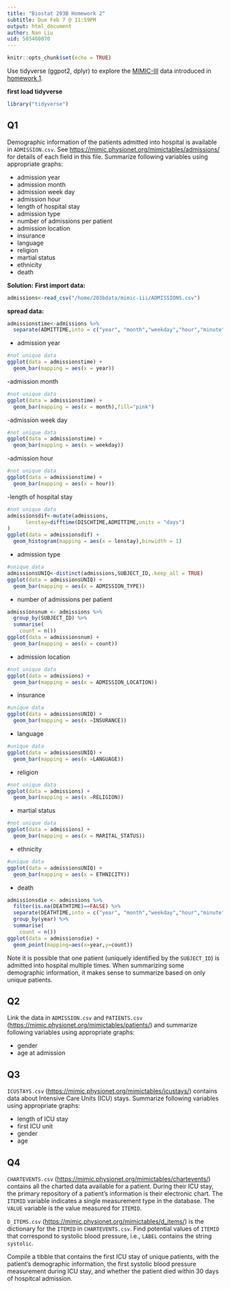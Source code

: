 ```yaml
---
title: "Biostat 203B Homework 2"
subtitle: Due Feb 7 @ 11:59PM
output: html_document
author: Nan Liu
uid: 505460070
---
```


```r
knitr::opts_chunk$set(echo = TRUE)
```

Use tidyverse (ggpot2, dplyr) to explore the [MIMIC-III](https://mimic.physionet.org) data introduced in [homework 1](https://ucla-biostat203b-2020winter.github.io/hw/hw1/hw1.html).

**first load tidyverse**
```r
library("tidyverse")
```

## Q1

Demographic information of the patients admitted into hospital is available in `ADMISSION.csv`. See <https://mimic.physionet.org/mimictables/admissions/> for details of each field in this file. Summarize following variables using appropriate graphs:   

  - admission year  
- admission month  
- admission week day  
- admission hour  
- length of hospital stay  
- admission type  
- number of admissions per patient  
- admission location  
- insurance  
- language  
- religion  
- martial status  
- ethnicity  
- death 


**Solution:**
**First import data:**

```r
admissions<-read_csv("/home/203bdata/mimic-iii/ADMISSIONS.csv")
```

**spread data:**

```r
admissionstime<-admissions %>% 
  separate(ADMITTIME,into = c("year", "month","weekday","hour","minute","second"))
```

- admission year

```r
#not unique data
ggplot(data = admissionstime) + 
  geom_bar(mapping = aes(x = year))
```

-admission month

```r
#not unique data
ggplot(data = admissionstime) + 
  geom_bar(mapping = aes(x = month),fill="pink")
```

-admission week day

```r
#not unique data
ggplot(data = admissionstime) + 
  geom_bar(mapping = aes(x = weekday))
```

-admission hour

```r
#not unique data
ggplot(data = admissionstime) + 
  geom_bar(mapping = aes(x = hour))
```

-length of hospital stay

```r
#not unique data
admissionsdif<-mutate(admissions,
      lenstay=difftime(DISCHTIME,ADMITTIME,units = "days")
)
ggplot(data = admissionsdif) + 
  geom_histogram(mapping = aes(x = lenstay),binwidth = 1)
```

- admission type  

```r
#unique data
admissionsUNIQ<-distinct(admissions,SUBJECT_ID,.keep_all = TRUE)
ggplot(data = admissionsUNIQ) + 
  geom_bar(mapping = aes(x = ADMISSION_TYPE))
```

- number of admissions per patient  

```r
admissionsnum <- admissions %>% 
  group_by(SUBJECT_ID) %>% 
  summarise(
    count = n())
ggplot(data = admissionsnum) + 
  geom_bar(mapping = aes(x = count))
```

- admission location  

```r
#not unique data
ggplot(data = admissions) + 
  geom_bar(mapping = aes(x = ADMISSION_LOCATION))
```

- insurance  

```r
#unique data
ggplot(data = admissionsUNIQ) + 
  geom_bar(mapping = aes(x =INSURANCE))
```

- language  

```r
#unique data
ggplot(data = admissionsUNIQ) + 
  geom_bar(mapping = aes(x =LANGUAGE))
```

- religion 

```r
#not unique data
ggplot(data = admissions) + 
  geom_bar(mapping = aes(x =RELIGION))
```

- martial status 

```r
#not unique data
ggplot(data = admissions) + 
  geom_bar(mapping = aes(x = MARITAL_STATUS))
```

- ethnicity  

```r
#unique data
ggplot(data = admissionsUNIQ) + 
  geom_bar(mapping = aes(x = ETHNICITY))
```

- death 

```r
admissionsdie <- admissions %>% 
  filter(is.na(DEATHTIME)==FALSE) %>%
  separate(DEATHTIME,into = c("year", "month","weekday","hour","minute","second")) %>%
  group_by(year) %>% 
  summarise(
    count = n())
ggplot(data = admissionsdie) + 
  geom_point(mapping=aes(x=year,y=count))
```

Note it is possible that one patient (uniquely identified by the `SUBJECT_ID`) is admitted into hospital multiple times. When summarizing some demographic information, it makes sense to summarize based on only unique patients. 

## Q2

Link the data in `ADMISSION.csv` and `PATIENTS.csv` (<https://mimic.physionet.org/mimictables/patients/>) and summarize following variables using appropriate graphs:  

- gender  
- age at admission 

## Q3

`ICUSTAYS.csv` (<https://mimic.physionet.org/mimictables/icustays/>) contains data about Intensive Care Units (ICU) stays. Summarize following variables using appropriate graphs:  

- length of ICU stay  
- first ICU unit  
- gender  
- age  

## Q4 

`CHARTEVENTS.csv` (<https://mimic.physionet.org/mimictables/chartevents/>) contains all the charted data available for a patient. During their ICU stay, the primary repository of a patient’s information is their electronic chart. The `ITEMID` variable indicates a single measurement type in the database. The `VALUE` variable is the value measured for `ITEMID`. 

`D_ITEMS.csv` (<https://mimic.physionet.org/mimictables/d_items/>) is the dictionary for the `ITEMID` in `CHARTEVENTS.csv`. Find potential values of `ITEMID` that correspond to systolic blood pressure, i.e., `LABEL` contains the string `systolic`. 

Compile a tibble that contains the first ICU stay of unique patients, with the patient's demographic information, the first systolic blood pressure measurement during ICU stay, and whether the patient died within 30 days of hospitcal admission.
